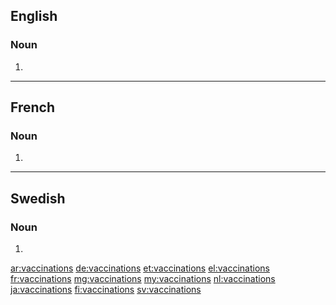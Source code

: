 ==English==

===Noun===
{{head|en|noun plural form}}

# {{plural of|vaccination|lang=en}}

----

==French==

===Noun===
{{head|fr|noun plural form|g=f}}

# {{plural of|vaccination|lang=fr}}

----

==Swedish==

===Noun===
{{head|sv|noun form}}

# {{sv-noun-form-indef-gen|vaccination}}

[[ar:vaccinations]]
[[de:vaccinations]]
[[et:vaccinations]]
[[el:vaccinations]]
[[fr:vaccinations]]
[[mg:vaccinations]]
[[my:vaccinations]]
[[nl:vaccinations]]
[[ja:vaccinations]]
[[fi:vaccinations]]
[[sv:vaccinations]]